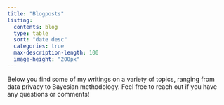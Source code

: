 ```yaml
---
title: "Blogposts"
listing: 
  contents: blog
  type: table
  sort: "date desc"
  categories: true
  max-description-length: 100
  image-height: "200px"
---
```


Below you find some of my writings on a variety of topics, ranging from data privacy to Bayesian methodology. Feel free to reach out if you have any questions or comments!
